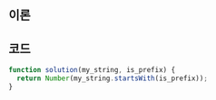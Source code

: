 
## 이론

<StartsWith />

## 코드

```js
function solution(my_string, is_prefix) {
  return Number(my_string.startsWith(is_prefix));
}
```
